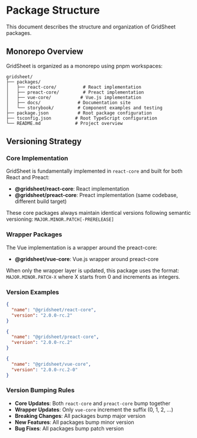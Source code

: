 # Package Structure

This document describes the structure and organization of GridSheet packages.

## Monorepo Overview

GridSheet is organized as a monorepo using pnpm workspaces:

```
gridsheet/
├── packages/
│   ├── react-core/          # React implementation
│   ├── preact-core/         # Preact implementation
│   ├── vue-core/           # Vue.js implementation
│   ├── docs/              # Documentation site
│   └── storybook/         # Component examples and testing
├── package.json           # Root package configuration
├── tsconfig.json         # Root TypeScript configuration
└── README.md             # Project overview
```

## Versioning Strategy

### Core Implementation

GridSheet is fundamentally implemented in `react-core` and built for both React and Preact:

- **@gridsheet/react-core**: React implementation
- **@gridsheet/preact-core**: Preact implementation (same codebase, different build target)

These core packages always maintain identical versions following semantic versioning: `MAJOR.MINOR.PATCH[-PRERELEASE]`

### Wrapper Packages

The Vue implementation is a wrapper around the preact-core:

- **@gridsheet/vue-core**: Vue.js wrapper around preact-core

When only the wrapper layer is updated, this package uses the format: `MAJOR.MINOR.PATCH-X` where X starts from 0 and increments as integers.

### Version Examples

```json
{
  "name": "@gridsheet/react-core",
  "version": "2.0.0-rc.2"
}

{
  "name": "@gridsheet/preact-core", 
  "version": "2.0.0-rc.2"
}

{
  "name": "@gridsheet/vue-core",
  "version": "2.0.0-rc.2-0"
}
```

### Version Bumping Rules

- **Core Updates**: Both `react-core` and `preact-core` bump together
- **Wrapper Updates**: Only `vue-core` increment the suffix (0, 1, 2, ...)
- **Breaking Changes**: All packages bump major version
- **New Features**: All packages bump minor version
- **Bug Fixes**: All packages bump patch version 